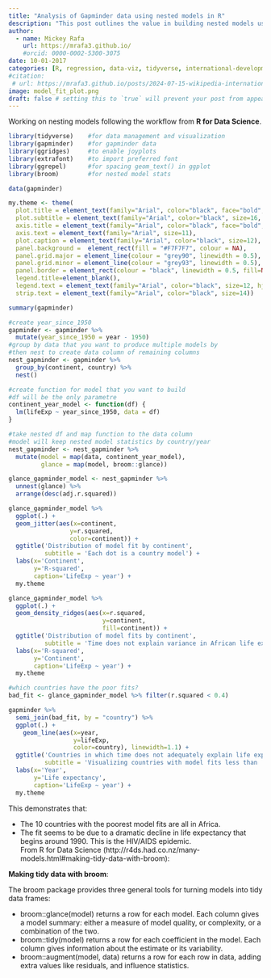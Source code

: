```yaml
---
title: "Analysis of Gapminder data using nested models in R"
description: "This post outlines the value in building nested models using the purrr and broom packages"
author:
  - name: Mickey Rafa
    url: https://mrafa3.github.io/
    #orcid: 0000-0002-5300-3075
date: 10-01-2017
categories: [R, regression, data-viz, tidyverse, international-development] # self-defined categories
#citation: 
 # url: https://mrafa3.github.io/posts/2024-07-15-wikipedia-international-mens-soccer/ 
image: model_fit_plot.png
draft: false # setting this to `true` will prevent your post from appearing on your listing page until you're ready!
---
```


Working on nesting models following the workflow from **R for Data Science**.

```r
library(tidyverse)    #for data management and visualization
library(gapminder)    #for gapminder data
library(ggridges)     #to enable joyplots
library(extrafont)    #to import preferred font
library(ggrepel)      #for spacing geom_text() in ggplot
library(broom)        #for nested model stats

data(gapminder)

my.theme <- theme(
  plot.title = element_text(family="Arial", color="black", face="bold", size=18, hjust=0), 
  plot.subtitle = element_text(family="Arial", color="black", size=16, hjust=0), 
  axis.title = element_text(family="Arial", color="black", face="bold", size=12), 
  axis.text = element_text(family="Arial", size=11), 
  plot.caption = element_text(family="Arial", color="black", size=12), 
  panel.background =  element_rect(fill = "#F7F7F7", colour = NA), 
  panel.grid.major = element_line(colour = "grey90", linewidth = 0.5),
  panel.grid.minor = element_line(colour = "grey93", linewidth = 0.5),
  panel.border = element_rect(colour = "black", linewidth = 0.5, fill=NA, linetype = 1),
  legend.title=element_blank(), 
  legend.text = element_text(family="Arial", color="black", size=12, hjust=0),
  strip.text = element_text(family="Arial", color="black", size=14))
```

```r
summary(gapminder)
```

```r
#create year_since_1950
gapminder <- gapminder %>% 
  mutate(year_since_1950 = year - 1950)
#group by data that you want to produce multiple models by
#then nest to create data column of remaining columns
nest_gapminder <- gapminder %>% 
  group_by(continent, country) %>% 
  nest()

#create function for model that you want to build
#df will be the only parametre
continent_year_model <- function(df) {
  lm(lifeExp ~ year_since_1950, data = df)
}

#take nested df and map function to the data column
#model will keep nested model statistics by country/year
nest_gapminder <- nest_gapminder %>% 
  mutate(model = map(data, continent_year_model),
         glance = map(model, broom::glance))

glance_gapminder_model <- nest_gapminder %>% 
  unnest(glance) %>% 
  arrange(desc(adj.r.squared))
```

```r
glance_gapminder_model %>% 
  ggplot(.) + 
  geom_jitter(aes(x=continent,
                 y=r.squared,
                 color=continent)) + 
  ggtitle('Distribution of model fit by continent',
          subtitle = 'Each dot is a country model') + 
  labs(x='Continent',
       y='R-squared',
       caption='LifeExp ~ year') + 
  my.theme
```

```r
glance_gapminder_model %>% 
  ggplot(.) + 
  geom_density_ridges(aes(x=r.squared, 
                          y=continent,
                          fill=continent)) + 
  ggtitle('Distribution of model fits by continent',
          subtitle = 'Time does not explain variance in African life expectancy as strongly as others') + 
  labs(x='R-squared',
       y='Continent',
       caption='LifeExp ~ year') + 
  my.theme
```

```r
#which countries have the poor fits?
bad_fit <- glance_gapminder_model %>% filter(r.squared < 0.4)

gapminder %>% 
  semi_join(bad_fit, by = "country") %>% 
  ggplot(.) + 
    geom_line(aes(x=year, 
                  y=lifeExp, 
                  color=country), linewidth=1.1) + 
  ggtitle('Countries in which time does not adequately explain life expectancy',
          subtitle = 'Visualizing countries with model fits less than .4') + 
  labs(x='Year',
       y='Life expectancy',
       caption='LifeExp ~ year') + 
  my.theme
```

This demonstrates that:  

*  The 10 countries with the poorest model fits are all in Africa.  
*  The fit seems to be due to a dramatic decline in life expectancy that begins around 1990. This is the HIV/AIDS epidemic.  
From R for Data Science (http://r4ds.had.co.nz/many-models.html#making-tidy-data-with-broom):  

**Making tidy data with broom**:  

The broom package provides three general tools for turning models into tidy data frames:  

*  broom::glance(model) returns a row for each model. Each column gives a model summary: either a measure of model quality, or complexity, or a combination of the two.  
*  broom::tidy(model) returns a row for each coefficient in the model. Each column gives information about the estimate or its variability.  
*  broom::augment(model, data) returns a row for each row in data, adding extra values like residuals, and influence statistics.  